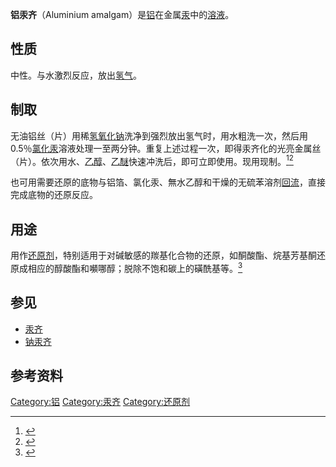 '''铝汞齐'''（Aluminium amalgam）是[[铝|铝]]在金属[[汞|汞]]中的[[溶液|溶液]]。

==性质==
中性。与水激烈反应，放出[[氢气|氢气]]。

==制取==
无油铝丝（片）用稀[[氢氧化钠|氢氧化钠]]洗净到强烈放出氢气时，用水粗洗一次，然后用0.5％[[氯化汞|氯化汞]]溶液处理一至两分钟。重复上述过程一次，即得汞齐化的光亮金属丝（片）。依次用水、[[乙醇|乙醇]]、[[乙醚|乙醚]]快速冲洗后，即可立即使用。现用现制。<ref>{{cite journal en | journal = [[Clays_and_Clay_Minerals|Clays and Clay Minerals]] | year = 1971 | volume = 19 | pages = 337–339 | title = Use of aluminum-amalgam in mineral synthesis at low temperatures and 1 atmosphere total pressure | author = Ward Chesworth | url = http://www.clays.org/journal/archive/volume%2019/19-5-337.pdf | doi = 10.1346/CCMN.1971.0190510 | access-date = 2009-10-02 | archive-date = 2011-05-16 | archive-url = https://web.archive.org/web/20110516091302/http://www.clays.org/journal/archive/volume%2019/19-5-337.pdf | dead-url = no }}</ref><ref> {{cite journal en| doi = 10.1016/j.tetlet.2005.03.106 | title = A new, practical and efficient sulfone-mediated synthesis of trifluoromethyl ketones from alkyl and alkenyl bromides | author = Lourdes Muñoz, Esmeralda Rosa, Ma Pilar Bosch and Angel Guerrero | journal = [[Tetrahedron_Letters|Tetrahedron Letters]] | volume = 46 | issue = 19 | year = 2005 | pages = 3311–3313}} </ref>

也可用需要还原的底物与铝箔、氯化汞、無水乙醇和干燥的无硫苯溶剂[[回流|回流]]，直接完成底物的还原反应。

==用途==
用作[[还原剂|还原剂]]，特别适用于对碱敏感的羰基化合物的还原，如酮酸酯、烷基芳基酮还原成相应的醇酸酯和嚬哪醇；脱除不饱和碳上的磺酰基等。<ref>{{cite book|pages=8–9|title=有机合成试剂制备手册|location=成都|publisher=四川工业出版社|isbn=7-5614-0066-7|author=黄枢等编著|date=1988年8月}}</ref>

==参见==
*[[汞齐|汞齐]]
*[[钠汞齐|钠汞齐]]

==参考资料==
{{reflist}}

{{汞化合物}}

[[Category:铝|Category:铝]]
[[Category:汞齐|Category:汞齐]]
[[Category:还原剂|Category:还原剂]]